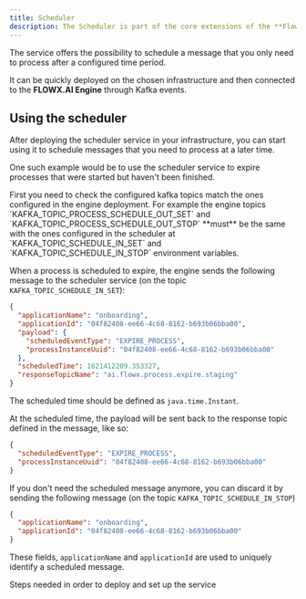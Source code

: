 ```yaml
---
title: Scheduler
description: The Scheduler is part of the core extensions of the **FlowX.AI platform**. It can be easily added to your custom FlowX deployment to **enhance the core platform capabilities with functionality specific to scheduling messages.**
---
```


The service offers the possibility to schedule a message that you only need to process after a configured time period.

It can be quickly deployed on the chosen infrastructure and then connected to the **FLOWX.AI Engine** through Kafka events.

## Using the scheduler

After deploying the scheduler service in your infrastructure, you can start using it to schedule messages that you need to process at a later time.

One such example would be to use the scheduler service to expire processes that were started but haven't been finished.

<Warning>
First you need to check the configured kafka topics match the ones configured in the engine deployment.
</Warning>

<Check>
For example the engine topics `KAFKA_TOPIC_PROCESS_SCHEDULE_OUT_SET` and `KAFKA_TOPIC_PROCESS_SCHEDULE_OUT_STOP` **must** be the same with the ones configured in the scheduler at `KAFKA_TOPIC_SCHEDULE_IN_SET` and `KAFKA_TOPIC_SCHEDULE_IN_STOP` environment variables.
</Check>

When a process is scheduled to expire, the engine sends the following message to the scheduler service (on the topic `KAFKA_TOPIC_SCHEDULE_IN_SET`):

```json
{
  "applicationName": "onboarding",
  "applicationId": "04f82408-ee66-4c68-8162-b693b06bba00",
  "payload": {
    "scheduledEventType": "EXPIRE_PROCESS",
    "processInstanceUuid": "04f82408-ee66-4c68-8162-b693b06bba00"
  },
  "scheduledTime": 1621412209.353327,
  "responseTopicName": "ai.flowx.process.expire.staging"
}
```

The scheduled time should be defined as `java.time.Instant`.

At the scheduled time, the payload will be sent back to the response topic defined in the message, like so:

```json
{
  "scheduledEventType": "EXPIRE_PROCESS",
  "processInstanceUuid": "04f82408-ee66-4c68-8162-b693b06bba00"
}
```

If you don't need the scheduled message anymore, you can discard it by sending the following message (on the topic `KAFKA_TOPIC_SCHEDULE_IN_STOP`)

```json
{
  "applicationName": "onboarding",
  "applicationId": "04f82408-ee66-4c68-8162-b693b06bba00"
}
```

These fields, `applicationName` and `applicationId` are used to uniquely identify a scheduled message.

<Card title="Scheduler setup" href="../../../setup-guides/scheduler-setup-guide" icon="gears">
Steps needed in order to deploy and set up the service
</Card>